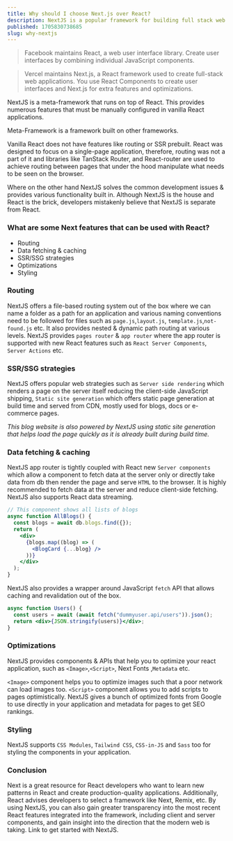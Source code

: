 ```yaml
---
title: Why should I choose Next.js over React?
description: NextJS is a popular framework for building full stack web applications.
published: 1705830738685
slug: why-nextjs
---
```


> Facebook maintains React, a web user interface library. Create user interfaces by combining individual JavaScript components.

> Vercel maintains Next.js, a React framework used to create full-stack web applications. You use React Components to create user interfaces and Next.js for extra features and optimizations.

NextJS is a meta-framework that runs on top of React. This provides numerous features that must be manually configured in vanilla React applications.

<Note>Meta-Framework is a framework built on other frameworks.</Note>

Vanilla React does not have features like routing or SSR prebuilt. React was designed to focus on a single-page application, therefore, routing was not a part of it and libraries like <Link href="https://tanstack.com/router/v1">TanStack Router</Link>, and <Link href="https://reactrouter.com/">React-router</Link> are used to achieve routing between pages that under the hood manipulate what needs to be seen on the browser.

Where on the other hand NextJS solves the common development issues & provides various functionality built in. Although NextJS is the house and React is the brick, developers mistakenly believe that NextJS is separate from React.

### What are some Next features that can be used with React?

- Routing
- Data fetching & caching
- SSR/SSG strategies
- Optimizations
- Styling

### Routing

NextJS offers a file-based routing system out of the box where we can name a folder as a path for an application and various naming conventions need to be followed for files such as `page.js`,`layout.js`, `template.js`,`not-found.js` etc. It also provides nested & dynamic path routing at various levels. NextJS provides `pages router` & `app router` where the app router is supported with new React features such as `React Server Components`, `Server Actions` etc.

### SSR/SSG strategies

NextJS offers popular web strategies such as `Server side rendering` which renders a page on the server itself reducing the client-side JavaScript shipping, `Static site generation` which offers static page generation at build time and served from CDN, mostly used for blogs, docs or e-commerce pages.

_*This blog website is also powered by NextJS using static site generation that helps load the page quickly as it is already built during build time.*_

### Data fetching & caching

NextJS app router is tightly coupled with React new `Server components` which allow a component to fetch data at the server only or directly take data from db then render the page and serve `HTML` to the browser. It is highly recommended to fetch data at the server and reduce client-side fetching. NextJS also supports React data streaming.

```jsx
// This component shows all lists of blogs
async function AllBlogs() {
  const blogs = await db.blogs.find({});
  return (
    <div>
      {blogs.map((blog) => (
        <BlogCard {...blog} />
      ))}
    </div>
  );
}
```

NextJS also provides a wrapper around JavaScript `fetch` API that allows caching and revalidation out of the box.

```jsx
async function Users() {
  const users = await (await fetch("dummyuser.api/users")).json();
  return <div>{JSON.stringify(users)}</div>;
}
```

### Optimizations

NextJS provides components & APIs that help you to optimize your react application, such as `<Image>`,`<Script>`,<Highlight>
Next Fonts </Highlight>,`Metadata`
etc.

`<Image>` component helps you to optimize images such that a poor
network can load images too. `<Script>` component allows you to add
scripts to pages optimistically. NextJS gives a bunch of optimized fonts from Google
to use directly in your application and metadata for pages to get SEO rankings.

### Styling

NextJS supports `CSS Modules`, `Tailwind CSS`, `CSS-in-JS` and `Sass` too for styling the components in your application.

### Conclusion

Next is a great resource for React developers who want to learn new patterns in React and create production-quality applications. Additionally, React advises developers to select a framework like Next, Remix, etc.
By using NextJS, you can also gain greater transparency into the most recent React features integrated into the framework, including client and server components, and gain insight into the direction that the modern web is taking.
Link to get started with <Link href="https://nextjs.org/docs">NextJS</Link>.
